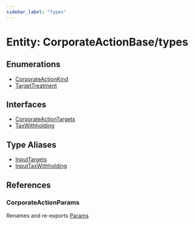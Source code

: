 ```yaml
---
sidebar_label: "Types"
---
```


# Entity: CorporateActionBase/types

## Enumerations

- [CorporateActionKind](enumerations/CorporateActionKind.mdx)
- [TargetTreatment](enumerations/TargetTreatment.mdx)

## Interfaces

- [CorporateActionTargets](interfaces/CorporateActionTargets.mdx)
- [TaxWithholding](interfaces/TaxWithholding.mdx)

## Type Aliases

- [InputTargets](type-aliases/InputTargets.mdx)
- [InputTaxWithholding](type-aliases/InputTaxWithholding.mdx)

## References

### CorporateActionParams

Renames and re-exports [Params](../interfaces/Params.mdx)
